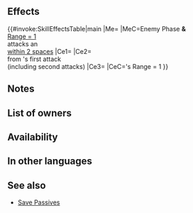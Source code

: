 {{Passive
|name=A/R Briar N Save
|type=C
|exclusive=0
|canUseWeapon={{WeaponList|All}}
|canUseMove={{MoveList|Armored}}
|properties=random_owner
|1name=A/R Briar N Save
|alt1name=A R Briar N Save
|1tagid=SID_兜の護り手・近・茨
|1effect=If foe with Range = 1 initiates combat against an ally within 2 spaces of unit, triggers【Savior】on unit.<br><br>If foe's Range = 1, grants Atk/Res+4 to unit and reduces damage from foe's first attack by 5 during combat ("first attack" normally means only the first strike; for effects that grant "unit attacks twice," it means the first and second strikes), and unit's next attack deals damage = 40% of foe's attack damage prior to reductions (resets at end of combat; only highest value applied; does not stack).<br><br>【Savior】<br>Unit takes ally's space, enters combat in ally's place, and receives all after-combat effects.<br><br>Savior will not trigger if ally is on terrain that unit cannot move to or if multiple units are able to use Savior during the same combat. If Savior triggers, after-combat movement effects do not occur.
|1cost=300
|1required=A/R Near Save 3
}}
==Effects==
{{#invoke:SkillEffectsTable|main
|Me={{Eft|Savior}}
|MeC=Enemy Phase '''&'''<br>[[Range = 1]] {{Tgt|Foe}}<br>attacks an {{Tgt|Ally}}<br>[[within 2 spaces]]
|Ce1={{Eft|Temporary buffs|Atk/Res|4}}
|Ce2={{Eft|Damage Reduction|5}}<br>from {{Tgt|Foe}}'s first attack<br>(including second attacks)
|Ce3={{Eft|Damage Boost|40% of {{Tgt|Foe}}'s attack<br>damage prior to reductions}}
|CeC={{Tgt|Foe}}'s Range = 1
}}

==Notes==
{{Briar Save skill notes}}
==List of owners==
{{Skill Hero List}}
==Availability==
{{PassiveFocusList}}
{{PassiveDistributionList}}
{{PassiveCombatManualList}}
==In other languages==
{{OtherLanguages
|english=A/R Briar N Save
|japanese=兜の護り手・近・茨
|german=A/R Dornschutz N.
|spanishEU=Ay. cer. zarza A/R
|spanishLA=Ay. cer. zarza A/R
|french=S. pr. ronce A/R
|italian=Aiuto V rovo A/R
|chineseTW=冑之守護人・近・棘
|portuguese=Aju. per. esp. A/R
}}

==See also==
{{See also skills|cond=Description LIKE '%【Savior】%' AND Exclusive='1'}}
* [[Skill families/C Passives#Save|Save Passives]]
{{Passives Navbox|C}}